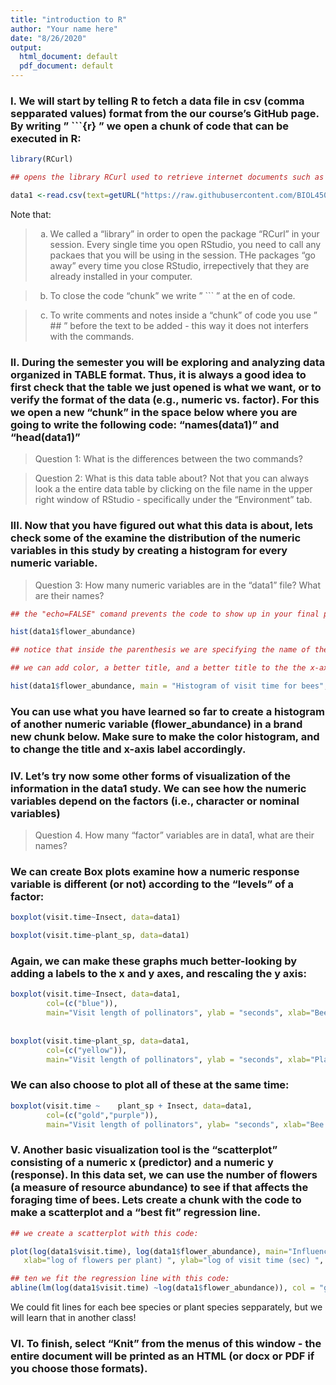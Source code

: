 ```yaml
---
title: "introduction to R"
author: "Your name here"
date: "8/26/2020"
output:
  html_document: default
  pdf_document: default
---
```


### I. We will start by telling R to fetch a data file in csv (comma sepparated values) format from the our course's GitHub page. By writing " ```{r} " we open a chunk of code that can be executed in R:

```r
library(RCurl)

## opens the library RCurl used to retrieve internet documents such as the file from GitHub ##

data1 <-read.csv(text=getURL("https://raw.githubusercontent.com/BIOL450W/Biol450W/master/pollination.csv"), header=T)

```

Note that:

> a) We called a "library" in order to open the package "RCurl" in your session. Every single time you open RStudio, you need to call any packaes that you will be using in the session. THe packages "go away" every time you close RStudio, irrepectively that they are already installed in your computer.

> b) To close the code "chunk" we write  " ``` " at the en of code.

> c) To write comments and notes inside a "chunk" of code  you use " ## " before the text to be added - this way it does not interfers with the commands.



### II. During the semester you will be exploring and analyzing data organized in TABLE format. Thus, it is always a good idea to first check that the table we just opened is what we want, or to verify the format of the data (e.g., numeric vs. factor). For this we open a new "chunk" in the space below where you are going to write the following code: "names(data1)" and "head(data1)"


> Question 1: What is the differences between the two commands?


> Question 2: What is this data table about? Not that you can always look a the entire data table by clicking on the file name in the upper right window of RStudio - specifically under the "Environment" tab.



### III.  Now that you have figured out what this data is about, lets check some of the examine the distribution of the numeric variables in this study by creating a histogram for every numeric variable.

> Question 3: How many numeric variables are in the "data1" file? What are their names?





```r
## the "echo=FALSE" comand prevents the code to show up in your final printout ##

hist(data1$flower_abundance)

## notice that inside the parenthesis we are specifying the name of the datatable (data1) and the column (visit.time) following a "$" operator. ##, 

## we can add color, a better title, and a better title to the the x-axis like this:

hist(data1$flower_abundance, main = "Histogram of visit time for bees", col = "lightblue", xlab = "Time spent on plant (sec)")


```


### You can use what you have learned so far to create a histogram of another numeric variable (flower_abundance) in a brand new chunk below. Make sure to make the color histogram, and to change the title and x-axis label accordingly.
  
  
  

### IV. Let's try now some other forms of visualization of the information in the data1 study. We can see how the numeric variables depend on the factors (i.e., character or nominal variables)

> Question 4. How many "factor" variables are in data1,  what are their names?
  

### We can create Box plots examine how a numeric response variable is different (or not) according to the "levels" of a factor:

```r
boxplot(visit.time~Insect, data=data1)

boxplot(visit.time~plant_sp, data=data1)

```


### Again, we can make these graphs much better-looking by adding a labels to the x and y axes, and rescaling the y axis:


```r
boxplot(visit.time~Insect, data=data1,
        col=(c("blue")),
        main="Visit length of pollinators", ylab = "seconds", xlab="Bee sp.", cex.axis = 0.6,  ylim = c(-100, 450))
        
        
boxplot(visit.time~plant_sp, data=data1,
        col=(c("yellow")),
        main="Visit length of pollinators", ylab = "seconds", xlab="Plant sp.", cex.axis = 0.6,  ylim =          c(-10, 500))
```

### We can also choose to plot all of these at the same time:

```r
boxplot(visit.time ~    plant_sp + Insect, data=data1, 
        col=(c("gold","purple")),
        main="Visit length of pollinators", ylab= "seconds", xlab="Bee sp. & Plant sp.", cex.axis =         0.6,  ylim = c(-10, 500))
```



### V. Another basic visualization tool is the "scatterplot" consisting of a numeric x (predictor) and a numeric y (response). In this data set, we can use the number of flowers (a measure of resource abundance) to see if that affects the foraging time of bees. Lets create a chunk with the code to make a scatterplot and a "best fit" regression line.

```r

## we create a scatterplot with this code:

plot(log(data1$visit.time), log(data1$flower_abundance), main="Influence of flower resource density on foraging time", 
   xlab="log of flowers per plant) ", ylab="log of visit time (sec) ", pch=19)

## ten we fit the regression line with this code:
abline(lm(log(data1$visit.time) ~log(data1$flower_abundance)), col = "gray", lwd=3)


```

We could fit lines for each bee species or plant species sepparately, but we will learn that in another class!


### VI.  To finish, select "Knit" from the menus of this window - the entire document will be printed as an HTML (or docx or PDF if you choose those formats).
 
 







